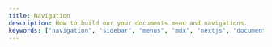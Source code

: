 ---
title: Navigation
description: How to build our your documents menu and navigations.
keywords: ["navigation", "sidebar", "menus", "mdx", "nextjs", "documents"]
---
